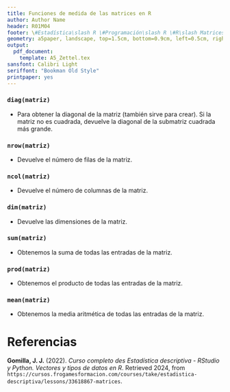 ```yaml
---
title: Funciones de medida de las matrices en R
author: Author Name
header: R01M04
footer: \#Estadística\slash R \#Programación\slash R \#R\slash Matrices
geometry: a5paper, landscape, top=1.5cm, bottom=0.9cm, left=0.5cm, right=0.5cm, headsep = 0.5cm, footskip = 12pt
output:
  pdf_document: 
    template: A5_Zettel.tex
sansfont: Calibri Light
seriffont: "Bookman Old Style"
printpaper: yes
---
```

### `diag(matriz)`
- Para obtener la diagonal de la matriz (también sirve para crear). Si la matriz no es cuadrada, devuelve la diagonal de la submatriz cuadrada más grande.

### `nrow(matriz)`
- Devuelve el número de filas de la matriz.

### `ncol(matriz)`
- Devuelve el número de columnas de la matriz.

### `dim(matriz)`
- Devuelve las dimensiones de la matriz.

### `sum(matriz)`
- Obtenemos la suma de todas las entradas de la matriz.

### `prod(matriz)`
- Obtenemos el producto de todas las entradas de la matriz.

### `mean(matriz)`
- Obtenemos la media aritmética de todas las entradas de la matriz.

\pagebreak

# Referencias

**Gomilla, J. J.** (2022). _Curso completo des Estadística descriptiva - RStudio y Python. Vectores y tipos de datos en R_. Retrieved 2024, from <code style="word-wrap: break-word;">https://cursos.frogamesformacion.com/courses/take/estadistica-descriptiva/lessons/33618867-matrices</code>.